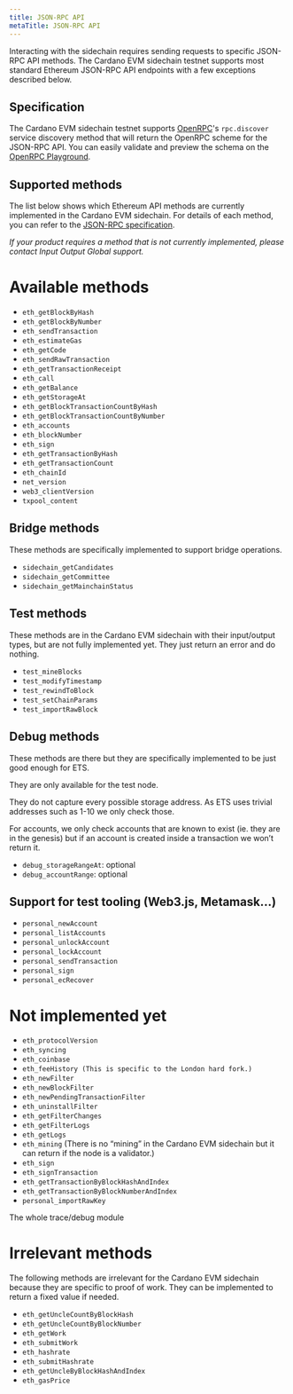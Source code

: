 ```yaml
---
title: JSON-RPC API
metaTitle: JSON-RPC API
---
```


Interacting with the sidechain requires sending requests to specific JSON-RPC API methods. The Cardano EVM sidechain testnet supports most standard Ethereum JSON-RPC API endpoints with a few exceptions described below.

## Specification

The Cardano EVM sidechain testnet supports [OpenRPC](https://open-rpc.org/)'s `rpc.discover` service discovery method that will return the OpenRPC scheme for the JSON-RPC API. You can easily validate and preview the schema on the [OpenRPC Playground](https://playground.open-rpc.org/?schemaUrl=http://faucet.mamba.atago/).

## Supported methods

The list below shows which Ethereum API methods are currently implemented in the Cardano EVM sidechain. For details of each method, you can refer to the [JSON-RPC specification](https://playground.open-rpc.org/?schemaUrl=http://faucet.mamba.atago/).

*If your product requires a method that is not currently implemented, please contact Input Output Global support.*

# Available methods

- `eth_getBlockByHash`
- `eth_getBlockByNumber`  
- `eth_sendTransaction`  
- `eth_estimateGas`  
- `eth_getCode`  
- `eth_sendRawTransaction`  
- `eth_getTransactionReceipt`  
- `eth_call`  
- `eth_getBalance`  
- `eth_getStorageAt`  
- `eth_getBlockTransactionCountByHash`  
- `eth_getBlockTransactionCountByNumber`
- `eth_accounts`  
- `eth_blockNumber` 
- `eth_sign`
- `eth_getTransactionByHash`  
- `eth_getTransactionCount`  
- `eth_chainId`  
- `net_version`  
- `web3_clientVersion`
- `txpool_content`

## Bridge methods

These methods are specifically implemented to support bridge operations.

- `sidechain_getCandidates`
- `sidechain_getCommittee`
- `sidechain_getMainchainStatus`

## Test methods

These methods are in the Cardano EVM sidechain with their input/output types, but are not fully implemented yet. They just return an error and do nothing.  

- `test_mineBlocks`  
- `test_modifyTimestamp`  
- `test_rewindToBlock`  
- `test_setChainParams`  
- `test_importRawBlock`

## Debug methods  

These methods are there but they are specifically implemented to be just good enough for ETS.  

They are only available for the test node.  

They do not capture every possible storage address. As ETS uses trivial addresses such as 1-10 we only check those.  

For accounts, we only check accounts that are known to exist (ie. they are in the genesis) but if an account is created inside a transaction we won’t return it.  

- `debug_storageRangeAt`: optional  
- `debug_accountRange`: optional  

## Support for test tooling (Web3.js, Metamask…)

- `personal_newAccount`  
- `personal_listAccounts`  
- `personal_unlockAccount`  
- `personal_lockAccount`  
- `personal_sendTransaction`  
- `personal_sign`  
- `personal_ecRecover`  

# Not implemented yet  

- `eth_protocolVersion`  
- `eth_syncing`  
- `eth_coinbase`  
- `eth_feeHistory (This is specific to the London hard fork.)`  
- `eth_newFilter`  
- `eth_newBlockFilter`  
- `eth_newPendingTransactionFilter`  
- `eth_uninstallFilter`  
- `eth_getFilterChanges`  
- `eth_getFilterLogs`  
- `eth_getLogs`  
- `eth_mining` (There is no “mining” in the Cardano EVM sidechain but it can return if the node is a validator.)  
- `eth_sign`
- `eth_signTransaction`  
- `eth_getTransactionByBlockHashAndIndex`  
- `eth_getTransactionByBlockNumberAndIndex`
- `personal_importRawKey`  

The whole trace/debug module  

# Irrelevant methods

The following methods are irrelevant for the Cardano EVM sidechain because they are specific to proof of work. They can be implemented to return a fixed value if needed.  

- `eth_getUncleCountByBlockHash`  
- `eth_getUncleCountByBlockNumber`
- `eth_getWork`  
- `eth_submitWork` 
- `eth_hashrate`   
- `eth_submitHashrate`  
- `eth_getUncleByBlockHashAndIndex`  
- `eth_gasPrice`
